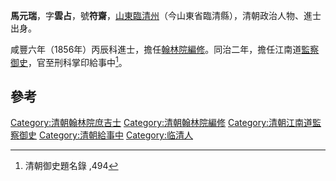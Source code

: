 '''馬元瑞'''，字'''雲占'''，號'''符齋'''，[[山東|山東]][[臨清州|臨清州]]（今山東省臨清縣），清朝政治人物、進士出身。

咸豐六年（1856年）丙辰科進士，擔任[[翰林院編修|翰林院編修]]。同治二年，擔任江南道[[監察御史|監察御史]]，官至刑科掌印給事中<ref>清朝御史題名錄 ,494</ref>。

==參考==
{{reflist}}
{{清朝人物小作品}}
{{咸豐六年丙辰科殿試金榜}}
{{DEFAULTSORT:Ma马}}
[[Category:清朝翰林院庶吉士|Category:清朝翰林院庶吉士]]
[[Category:清朝翰林院編修|Category:清朝翰林院編修]]
[[Category:清朝江南道監察御史|Category:清朝江南道監察御史]]
[[Category:清朝給事中|Category:清朝給事中]]
[[Category:临清人|Category:临清人]]